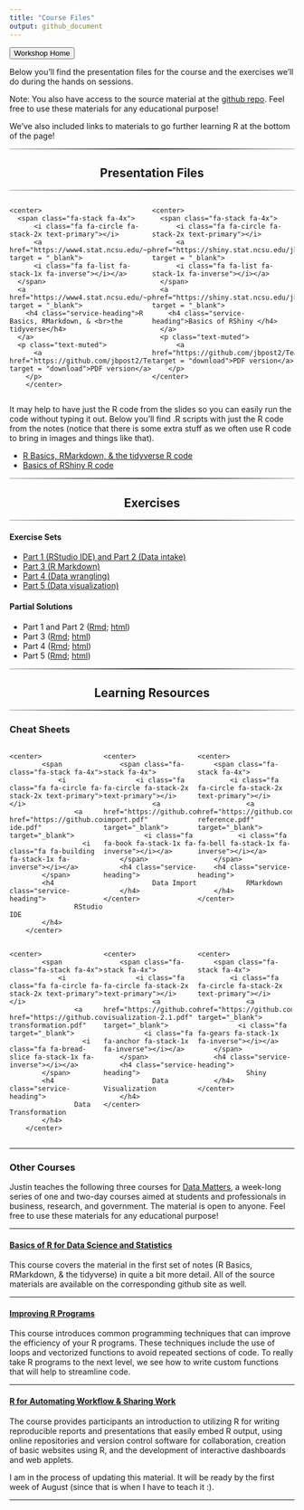 ```yaml
---
title: "Course Files"
output: github_document
---
```


<head>
  <link href="//maxcdn.bootstrapcdn.com/font-awesome/4.2.0/css/font-awesome.min.css" rel="stylesheet">
</head>

<a href = "https://jbpost2.github.io/TeachingWithR/"><button type="button">Workshop Home</button></a> 


Below you'll find the presentation files for the course and the exercises we'll do during the hands on sessions.  

Note: You also have access to the source material at the [github repo](https://github.com/jbpost2/TeachingWithR).  Feel free to use these materials for any educational purpose!

We've also included links to materials to go further learning R at the bottom of the page!

<hr style="    border: 0;
    height: 2px;
    background: #333;
    background-image: linear-gradient(to right, #ccc, #333, #ccc);">
<h2 class="intro-text text-center">
      <center><strong>Presentation Files</strong></center>
</h2>
<hr style="    border: 0;
    height: 2px;
    background: #333;
    background-image: linear-gradient(to right, #ccc, #333, #ccc);">
    
<div class ="row">
  <div style = "width: 50%;float: left;"> 
    <center>
      <span class="fa-stack fa-4x">
          <i class="fa fa-circle fa-stack-2x text-primary"></i>
          <a href="https://www4.stat.ncsu.edu/~post/TeachingWithR/R_Markdown_Tidyverse.html#1" target = "_blank">
          <i class="fa fa-list fa-stack-1x fa-inverse"></i></a>
      </span>
      <a href="https://www4.stat.ncsu.edu/~post/TeachingWithR/R_Markdown_Tidyverse.html#1" target = "_blank">
        <h4 class="service-heading">R Basics, RMarkdown, & <br>the tidyverse</h4>
      </a>
      <p class="text-muted">
  		  <a href="https://github.com/jbpost2/TeachingWithR/raw/main/slides/R_Markdown_Tidyverse.pdf" target = "download">PDF version</a>
  		</p>
		</center>
  </div>
  <div style = "width: 50%;float: right;"> 
    <center>
      <span class="fa-stack fa-4x">
          <i class="fa fa-circle fa-stack-2x text-primary"></i>
          <a href="https://shiny.stat.ncsu.edu/jbpost2/TeachingWithR/#1" target = "_blank">
          <i class="fa fa-list fa-stack-1x fa-inverse"></i></a>
      </span>
      <a href="https://shiny.stat.ncsu.edu/jbpost2/TeachingWithR/#1" target = "_blank">
        <h4 class="service-heading">Basics of RShiny </h4>
      </a>
      <p class="text-muted">
    	  <a href="https://github.com/jbpost2/TeachingWithR/raw/main/slides/Shiny.pdf" target = "download">PDF version</a> 
    	</p>
  	</center>
  </div>
</div>

<div style = 'content: "";
  clear: both;
  display: table;'>
</div>
    
It may help to have just the R code from the slides so you can easily run the code without typing it out.  Below you'll find .R scripts with just the R code from the notes (notice that there is some extra stuff as we often use R code to bring in images and things like that).

- <a href = "https://raw.githubusercontent.com/jbpost2/TeachingWithR/main/slides/R_Markdown_Tidyverse_JustR.R" target = "download"> R Basics, RMarkdown, & the tidyverse R code</a>  
- <a href = "https://raw.githubusercontent.com/jbpost2/TeachingWithR/main/slides/Shiny_JustR.R" target = "download"> Basics of RShiny R code</a>  



<hr style="    border: 0;
    height: 2px;
    background: #333;
    background-image: linear-gradient(to right, #ccc, #333, #ccc);">
<h2 class="intro-text text-center">
      <center><strong>Exercises</strong></center>
</h2>
<hr style="    border: 0;
    height: 2px;
    background: #333;
    background-image: linear-gradient(to right, #ccc, #333, #ccc);">
    
    
#### Exercise Sets

- <a href = "https://jbpost2.github.io/TeachingWithR/exercises/TeachingR_Part_1-2_Exercises.html" target = "download"> Part 1 (RStudio IDE) and Part 2 (Data intake)</a>  
- <a href = "https://jbpost2.github.io/TeachingWithR/exercises/TeachingR_Part_3_Exercises.html" target = "download"> Part 3 (R Markdown)</a>  
- <a href = "https://jbpost2.github.io/TeachingWithR/exercises/TeachingR_Part_4_Exercises.html" target = "download"> Part 4 (Data wrangling)</a>  
- <a href = "https://jbpost2.github.io/TeachingWithR/exercises/TeachingR_Part_5_Exercises.html" target = "download"> Part 5 (Data visualization)</a>  

#### Partial Solutions

- Part 1 and Part 2 ([Rmd](https://jbpost2.github.io/TeachingWithR/exercises/TeachingR_Part_1-2_Solutions.Rmd); [html](https://jbpost2.github.io/TeachingWithR/exercises/TeachingR_Part_1-2_Solutions.html))
- Part 3 ([Rmd](https://jbpost2.github.io/TeachingWithR/exercises/TeachingR_Part_3_Solutions.Rmd); [html](https://jbpost2.github.io/TeachingWithR/exercises/TeachingR_Part_3_Solutions.html))
- Part 4 ([Rmd](https://jbpost2.github.io/TeachingWithR/exercises/TeachingR_Part_4_Solutions.Rmd); [html](https://jbpost2.github.io/TeachingWithR/exercises/TeachingR_Part_4_Solutions.html))
- Part 5 ([Rmd](https://jbpost2.github.io/TeachingWithR/exercises/TeachingR_Part_5_Solutions.Rmd); [html](https://jbpost2.github.io/TeachingWithR/exercises/TeachingR_Part_5_Solutions.html))


<hr style="    border: 0;
    height: 2px;
    background: #333;
    background-image: linear-gradient(to right, #ccc, #333, #ccc);">
<h2 class="intro-text text-center">
      <center><strong>Learning Resources</strong></center>
</h2>
<hr style="    border: 0;
    height: 2px;
    background: #333;
    background-image: linear-gradient(to right, #ccc, #333, #ccc);">


### Cheat Sheets

<div class ="row">
  <div style = "width: 33%;float: left;"> 
    <center>
			<span class="fa-stack fa-4x">
				<i class="fa fa-circle fa-stack-2x text-primary"></i>
					<a href="https://github.com/jbpost2/TeachingWithR/raw/main/cheatsheets/rstudio-ide.pdf" target="_blank">
					  <i class="fa fa-building fa-stack-1x fa-inverse"></i></a>
			</span>
			<h4 class="service-heading">
					RStudio IDE
			</h4>
		</center>
  </div>
  <div style = "width: 33%;float: left;"> 
    <center>
  		<span class="fa-stack fa-4x">
  			<i class="fa fa-circle fa-stack-2x text-primary"></i>
  				<a href="https://github.com/jbpost2/TeachingWithR/raw/main/cheatsheets/data-import.pdf" target="_blank">
  			  <i class="fa fa-book fa-stack-1x fa-inverse"></i></a>
  		</span>
  		<h4 class="service-heading">
  				Data Import
  		</h4>
  	</center>
  </div>
  <div style = "width: 33%;float: left;"> 
    <center>
  		<span class="fa-stack fa-4x">
  			<i class="fa fa-circle fa-stack-2x text-primary"></i>
  				<a href="https://github.com/jbpost2/TeachingWithR/raw/main/cheatsheets/rmarkdown-reference.pdf" target="_blank">
  			  <i class="fa fa-bell fa-stack-1x fa-inverse"></i></a>
  		</span>
  		<h4 class="service-heading">
  				RMarkdown
  		</h4>
  	</center>
  </div>
</div>
  		

<div style = 'content: "";
  clear: both;
  display: table;'>
</div>  		

<div class ="row">
  <div style = "width: 33%;float: left;"> 
    <center>
			<span class="fa-stack fa-4x">
				<i class="fa fa-circle fa-stack-2x text-primary"></i>
					<a href="https://github.com/jbpost2/TeachingWithR/raw/main/cheatsheets/data-transformation.pdf" target="_blank">
					  <i class="fa fa-bread-slice fa-stack-1x fa-inverse"></i></a>
			</span>
			<h4 class="service-heading">
					Data Transformation
			</h4>
		</center>
  </div>
  <div style = "width: 33%;float: left;"> 
    <center>
  		<span class="fa-stack fa-4x">
  			<i class="fa fa-circle fa-stack-2x text-primary"></i>
  				<a href="https://github.com/jbpost2/TeachingWithR/raw/main/cheatsheets/data-visualization-2.1.pdf" target="_blank">
  			  <i class="fa fa-anchor fa-stack-1x fa-inverse"></i></a>
  		</span>
  		<h4 class="service-heading">
  				Data Visualization
  		</h4>
  	</center>
  </div>
  <div style = "width: 33%;float: left;"> 
    <center>
  		<span class="fa-stack fa-4x">
  			<i class="fa fa-circle fa-stack-2x text-primary"></i>
  				<a href="https://github.com/jbpost2/TeachingWithR/raw/main/cheatsheets/shiny.pdf" target="_blank">
  			  <i class="fa fa-gears fa-stack-1x fa-inverse"></i></a>
  		</span>
  		<h4 class="service-heading">
  				Shiny
  		</h4>
  	</center>
  </div>
</div>
  		

<div style = 'content: "";
  clear: both;
  display: table;'>
</div>  

<hr>

### Other Courses

Justin teaches the following three courses for [Data Matters](https://datamatters.org/), a week-long series of one and two-day courses aimed at students and professionals in business, research, and government.  The material is open to anyone.  Feel free to use these materials for any educational purpose!
    
<hr>
<h4> <a href = "https://jbpost2.github.io/Basics-of-R-for-Data-Science-and-Statistics/" target = "_blank">Basics of R for Data Science and Statistics</a></h4>

This course covers the material in the first set of notes (R Basics, RMarkdown, & the tidyverse) in quite a bit more detail.  All of the source materials are available on the corresponding github site as well.  

<hr>
  
<h4> <a href = "https://jbpost2.github.io/Improving-R-Programs/" target = "_blank">Improving R Programs</a></h4>

This course introduces common programming techniques that can improve the efficiency of your R programs. These techniques include the use of loops and vectorized functions to avoid repeated sections of code. To really take R programs to the next level, we see how to write custom functions that will help to streamline code.  
  
<hr>
  
<h4> <a href = "https://jbpost2.github.io/R-for-Automating-Workflow-Sharing-Work/" target = "_blank">R for Automating Workflow & Sharing Work</a></h4>

The course provides participants an introduction to utilizing R for writing reproducible reports and presentations that easily embed R output, using online repositories and version control software for collaboration, creation of basic websites using R, and the development of interactive dashboards and web applets.

I am in the process of updating this material.  It will be ready by the first week of August (since that is when I have to teach it :).

<hr>
